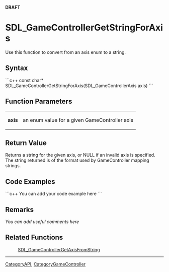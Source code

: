 <!-- pragma section-numbers off -->
<!-- pragma camelcase off -->
'''DRAFT'''

<!-- #*^*^*^*^*See http://wiki.libsdl.org/moin.cgi/SGFunctions for details on editing this page*^*^*^*^* -->


= SDL_GameControllerGetStringForAxis =
Use this function to convert from an axis enum to a string.




== Syntax ==
```c++
const char* SDL_GameControllerGetStringForAxis(SDL_GameControllerAxis axis)
```


== Function Parameters ==
{|
|'''axis'''
|an enum value for a given GameController axis
|}


== Return Value ==
Returns a string for the given axis, or NULL if an invalid axis is specified.  The string returned is of the format used by GameController mapping strings.
<!-- #; call [[SDL_GetError]]() for more information. -->
<!-- # Doesn't currently SDL_SetError. -->


== Code Examples ==
```c++
You can add your code example here
```

<!-- #Leave this section as-is unless you have a code example to put in.  In that case, replace You can add your code example here with your code example following the Style Guide instructions.  Leave the rest of the markup alone and delete this comment. -->


== Remarks ==
''You can add useful comments here''

<!-- #Leave this section as-is unless you have a remark to put in.  In that case, replace ''You can add useful comments here'' with your remark(s) following the Style Guide instructions.  Leave the rest of the markup alone and delete this comment. -->


== Related Functions ==
:[[SDL_GameControllerGetAxisFromString]]
<!-- #At the very least this should refer to its opposite. -->

----
[[CategoryAPI]], [[CategoryGameController]]
